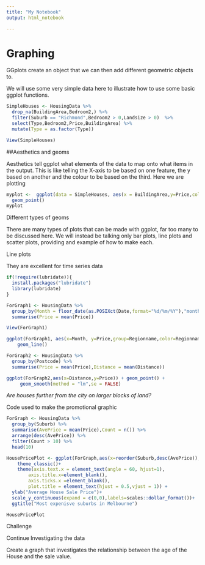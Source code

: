 ```yaml
---
title: "My Notebook"
output: html_notebook

---
```

# Graphing 
GGplots create an object that we can then add different geometric objects to.

We will use some very simple data here to illustrate how to use some basic ggplot functions. 
```r
SimpleHouses <- HousingData %>% 
  drop_na(BuildingArea,Bedroom2,) %>% 
  filter(Suburb == "Richmond",Bedroom2 > 0,Landsize > 0)  %>% 
  select(Type,Bedroom2,Price,BuildingArea) %>% 
  mutate(Type = as.factor(Type))
```
```r
View(SimpleHouses)
```


##Aesthetics and geoms

Aesthetics tell ggplot what elements of the data to map onto what items in the output. This is like telling the X-axis to be based on one feature, the y based on another and the colour to be based on the third. Here we are plotting 
```r
myplot <-  ggplot(data = SimpleHouses, aes(x = BuildingArea,y=Price,color=Type))+
  geom_point()
myplot
```

Different types of geoms 

There are many types of plots that can be made with ggplot, far too many to be discussed here. We will instead be talking only bar plots, line plots and scatter plots, providing and example of how to make each.


Line plots

They are excellent for time series data



```r
if(!require(lubridate)){
  install.packages("lubridate")
  library(lubridate)
}
```

```r
ForGraph1 <- HousingData %>% 
  group_by(Month = floor_date(as.POSIXct(Date,format="%d/%m/%Y"),"month"),Regionname) %>% 
  summarise(Price = mean(Price))
```


```r
View(ForGraph1)


```
```r
ggplot(ForGraph1, aes(x=Month, y=Price,group=Regionname,color=Regionname)) +
    geom_line()
```



```r
ForGraph2 <- HousingData %>% 
  group_by(Postcode) %>% 
  summarise(Price = mean(Price),Distance = mean(Distance))
```

```r
ggplot(ForGraph2,aes(x=Distance,y=Price)) + geom_point() +
     geom_smooth(method = "lm",se = FALSE)

```

*Are houses further from the city on larger blocks of land?*


Code used to make the promotional graphic 

```r
ForGraph <- HousingData %>%
  group_by(Suburb) %>%
  summarise(AvePrice = mean(Price),Count = n()) %>%
  arrange(desc(AvePrice)) %>% 
  filter(Count > 10) %>% 
  head(10)
```
```r
HousePricePlot <- ggplot(ForGraph,aes(x=reorder(Suburb,desc(AvePrice)),y=AvePrice)) + geom_bar(stat="identity",fill="steelblue") +
    theme_classic()+
    theme(axis.text.x = element_text(angle = 60, hjust=1),
        axis.title.x=element_blank(),
        axis.ticks.x =element_blank(),
        plot.title = element_text(hjust = 0.5,vjust = 1)) +
  ylab("Average House Sale Price")+
  scale_y_continuous(expand = c(0,0),labels=scales::dollar_format())+
  ggtitle("Most expenisve suburbs in Melbourne") 
```
```r
HousePricePlot
```

Challenge

Continue Investigating the data 

Create a graph that investigates the relationship between the age of the House and the sale value.


